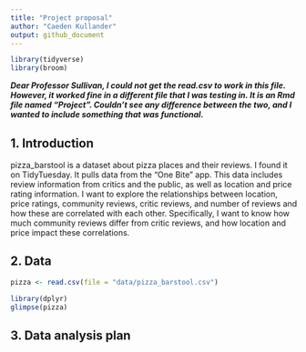 ```yaml
---
title: "Project proposal"
author: "Caeden Kullander"
output: github_document
---
```


```r
library(tidyverse)
library(broom)
```


***Dear Professor Sullivan, I could not get the read.csv to work in this file. However, it worked fine in a different file that I was testing in. It is an Rmd file named "Project". Couldn't see any difference between the two, and I wanted to include something that was functional.***


## 1. Introduction
pizza_barstool is a dataset about pizza places and their reviews. I found it on TidyTuesday. It pulls data from the “One Bite” app. This data includes review information from critics and the public, as well as location and price rating information.
I want to explore the relationships between location, price ratings, community reviews, critic reviews, and number of reviews and how these are correlated with each other. 
Specifically, I want to know how much community reviews differ from critic reviews, and how location and price impact these correlations.





## 2. Data

```r
pizza <- read.csv(file = "data/pizza_barstool.csv")
```

```r
library(dplyr)
glimpse(pizza)
```



## 3. Data analysis plan








